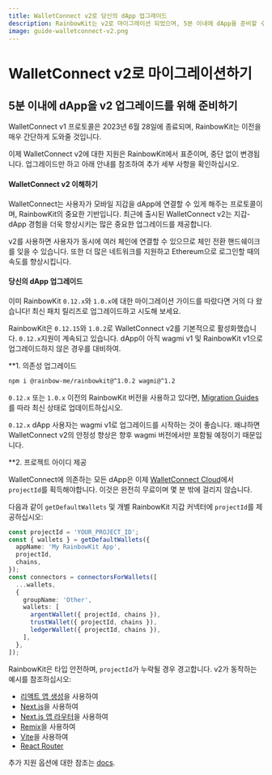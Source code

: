 ```yaml
---
title: WalletConnect v2로 당신의 dApp 업그레이드
description: RainbowKit는 v2로 마이그레이션 되었으며, 5분 이내에 dApp을 준비할 수 있습니다
image: guide-walletconnect-v2.png
---
```


# WalletConnect v2로 마이그레이션하기

## 5분 이내에 dApp을 v2 업그레이드를 위해 준비하기

WalletConnect v1 프로토콜은 2023년 6월 28일에 종료되며, RainbowKit는 이전을 매우 간단하게 도와줄 것입니다.

이제 WalletConnect v2에 대한 지원은 RainbowKit에서 표준이며, 중단 없이 변경됩니다. 업그레이드만 하고 아래 안내를 참조하여 추가 세부 사항을 확인하십시오.

#### WalletConnect v2 이해하기

WalletConnect는 사용자가 모바일 지갑을 dApp에 연결할 수 있게 해주는 프로토콜이며, RainbowKit의 중요한 기반입니다. 최근에 출시된 WalletConnect v2는 지갑-dApp 경험을 더욱 향상시키는 많은 중요한 업그레이드를 제공합니다.

v2를 사용하면 사용자가 동시에 여러 체인에 연결할 수 있으므로 체인 전환 핸드쉐이크를 잊을 수 있습니다. 또한 더 많은 네트워크를 지원하고 Ethereum으로 로그인할 때의 속도를 향상시킵니다.

#### 당신의 dApp 업그레이드

이미 RainbowKit `0.12.x`와 `1.0.x`에 대한 마이그레이션 가이드를 따랐다면 거의 다 왔습니다! 최신 패치 릴리즈로 업그레이드하고 시도해 보세요.

RainbowKit은 `0.12.15`와 `1.0.2`로 WalletConnect v2를 기본적으로 활성화했습니다. `0.12.x`지원이 계속되고 있습니다. dApp이 아직 wagmi v1 및 RainbowKit v1으로 업그레이드하지 않은 경우를 대비하여.

\*\*1. 의존성 업그레이드

```bash
npm i @rainbow-me/rainbowkit@^1.0.2 wagmi@^1.2
```

`0.12.x` 또는 `1.0.x` 이전의 RainbowKit 버전을 사용하고 있다면, [Migration Guides](/docs/migration-guide)를 따라 최신 상태로 업데이트하십시오.

`0.12.x` dApp 사용자는 wagmi v1로 업그레이드를 시작하는 것이 좋습니다. 왜냐하면 WalletConnect v2의 안정성 향상은 향후 wagmi 버전에서만 포함될 예정이기 때문입니다.

\*\*2. 프로젝트 아이디 제공

WalletConnect에 의존하는 모든 dApp은 이제 [WalletConnect Cloud](https://cloud.walletconnect.com/)에서 `projectId`를 획득해야합니다. 이것은 완전히 무료이며 몇 분 밖에 걸리지 않습니다.

다음과 같이 `getDefaultWallets` 및 개별 RainbowKit 지갑 커넥터에 `projectId`를 제공하십시오:

```ts
const projectId = 'YOUR_PROJECT_ID';
const { wallets } = getDefaultWallets({
  appName: 'My RainbowKit App',
  projectId,
  chains,
});
const connectors = connectorsForWallets([
  ...wallets,
  {
    groupName: 'Other',
    wallets: [
      argentWallet({ projectId, chains }),
      trustWallet({ projectId, chains }),
      ledgerWallet({ projectId, chains }),
    ],
  },
]);
```

RainbowKit은 타입 안전하며, `projectId`가 누락될 경우 경고합니다. v2가 동작하는 예시를 참조하십시오:

- [리액트 앱 생성](https://codesandbox.io/p/sandbox/github/rainbow-me/rainbowkit/tree/main/examples/with-create-react-app)을 사용하여
- [Next.js](https://codesandbox.io/p/sandbox/github/rainbow-me/rainbowkit/tree/main/examples/with-next)을 사용하여
- [Next.js 앱 라우터](https://codesandbox.io/p/sandbox/github/rainbow-me/rainbowkit/tree/main/examples/with-next-app)을 사용하여
- [Remix](https://codesandbox.io/p/sandbox/github/rainbow-me/rainbowkit/tree/main/examples/with-remix)을 사용하여
- [Vite](https://codesandbox.io/p/sandbox/github/rainbow-me/rainbowkit/tree/main/examples/with-vite)을 사용하여
- [React Router](https://codesandbox.io/p/sandbox/github/rainbow-me/rainbowkit/tree/main/examples/with-react-router)

추가 지원 옵션에 대한 참조는 [docs](https://www.rainbowkit.com/docs/custom-wallet-list#walletconnect).
